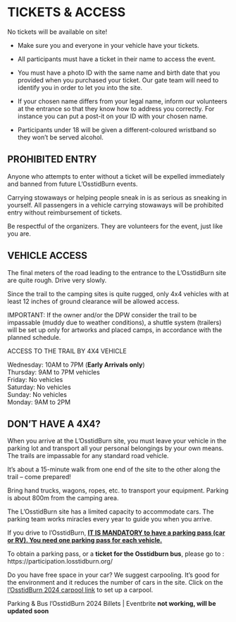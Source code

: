 # TICKETS & ACCESS {-}

No tickets will be available on site!

* Make sure you and everyone in your vehicle have your tickets.
* All participants must have a ticket in their name to access the event. 
* You must have a photo ID with the same name and birth date that you provided when you purchased your ticket. Our gate team will need to identify you in order to let you into the site. 
* If your chosen name differs from your legal name, inform our volunteers at the entrance so that they know how to address you correctly. For instance you can put a post-it on your ID with your chosen name. 

* Participants under 18 will be given a different-coloured wristband so they won’t be served alcohol.


<h2><span> PROHIBITED ENTRY </span></h2> 

Anyone who attempts to enter without a ticket will be expelled immediately and banned from future L’OsstidBurn events.

Carrying stowaways or helping people sneak in is as serious as sneaking in yourself. All passengers in a vehicle carrying stowaways will be prohibited entry without reimbursement of tickets. 

Be respectful of the organizers. They are volunteers for the event, just like you are.


<h2><span> VEHICLE ACCESS </span></h2> 

The final meters of the road leading to the entrance to the L’OsstidBurn site are quite rough. Drive very slowly.

Since the trail to the camping sites is quite rugged, only 4x4 vehicles with at least 12 inches of ground clearance will be allowed access.

IMPORTANT: If the owner and/or the DPW consider the trail to be impassable (muddy due to weather conditions), a shuttle system (trailers) will be set up only for artworks and placed camps, in accordance with the planned schedule. 


ACCESS TO THE TRAIL BY 4X4 VEHICLE


Wednesday: 10AM to 7PM (**Early Arrivals only**)\
Thursday: 9AM to 7PM vehicles \
Friday: No vehicles \
Saturday: No vehicles \
Sunday: No vehicles \
Monday: 9AM to 2PM \

<h2><span> DON’T HAVE A 4X4? </span></h2> 

When you arrive at the L’OsstidBurn site, you must leave your vehicle in the parking lot and transport all your personal belongings by your own means. The trails are impassable for any standard road vehicle.

It’s about a 15-minute walk from one end of the site to the other along the trail – come prepared!

Bring hand trucks, wagons, ropes, etc. to transport your equipment. Parking is about 800m from the camping area.

The L'OsstidBurn site has a limited capacity to accommodate cars.  The parking team works miracles every year to guide you when you arrive.

If you drive to l’OsstidBurn,  <span style="text-decoration:underline">**IT IS MANDATORY to have a parking pass (car or RV). You need one parking pass for each vehicle.**</span>

To obtain a parking pass, or a **ticket for the Osstidburn bus**, please go to : https://participation.losstidburn.org/

Do you have free space in your car? We suggest carpooling.
It's good for the environment and it reduces the number of cars in the site.
Click on the [l'OsstidBurn 2024 carpool link](https://www.groupcarpool.com/t/sebigc) to set up a carpool.

 
Parking & Bus l'OsstidBurn 2024 Billets | Eventbrite **not working, will be updated soon**

